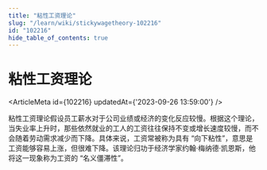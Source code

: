```yaml
---
title: "粘性工资理论"
slug: "/learn/wiki/stickywagetheory-102216"
id: "102216"
hide_table_of_contents: true
---
```



# 粘性工资理论

<ArticleMeta id={102216} updatedAt={'2023-09-26 13:59:00'} />
<div className='border-solid border-b border-t-0 my-4 border-[var(--ifm-color-gray-300)]' />

粘性工资理论假设员工薪水对于公司业绩或经济的变化反应较慢。根据这个理论，当失业率上升时，那些依然就业的工人的工资往往保持不变或增长速度较慢，而不会随着劳动需求减少而下降。具体来说，工资常被称为具有 “向下粘性”，意思是工资能够容易上涨，但很难下降。该理论归功于经济学家约翰·梅纳德·凯恩斯，他将这一现象称为工资的 “名义僵滞性”。
